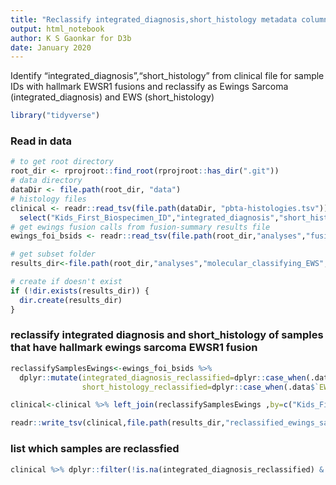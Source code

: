 ```yaml
---
title: "Reclassify integrated_diagnosis,short_histology metadata column for samples that have hallmark Ewings Sarcoma fusions"
output: html_notebook
author: K S Gaonkar for D3b
date: January 2020
---
```


Identify "integrated_diagnosis","short_histology" from clinical file for sample IDs with hallmark EWSR1 fusions and reclassify as Ewings Sarcoma (integrated_diagnosis) and EWS (short_histology)

```r
library("tidyverse")
```


### Read in data

```r
# to get root directory
root_dir <- rprojroot::find_root(rprojroot::has_dir(".git"))
# data directory
dataDir <- file.path(root_dir, "data")
# histology files
clinical <- readr::read_tsv(file.path(dataDir, "pbta-histologies.tsv")) %>%
  select("Kids_First_Biospecimen_ID","integrated_diagnosis","short_histology","broad_histology")
# get ewings fusion calls from fusion-summary results file
ewings_foi_bsids <- readr::read_tsv(file.path(root_dir,"analyses","fusion-summary","results","fusion_summary_ewings_foi.tsv")) 

# get subset folder
results_dir<-file.path(root_dir,"analyses","molecular_classifying_EWS","results")

# create if doesn't exist
if (!dir.exists(results_dir)) {
  dir.create(results_dir)
}


```

### reclassify integrated diagnosis and short_histology of samples that have hallmark ewings sarcoma EWSR1 fusion
```r
reclassifySamplesEwings<-ewings_foi_bsids %>% 
  dplyr::mutate(integrated_diagnosis_reclassified=dplyr::case_when(.data$`EWSR1--FLI1` !=0 | .data$`EWSR1--PATZ1` !=0 | .data$`EWSR1--ERG` !=0  |.data$`FUS--ERG` !=0  ~ "Ewings Sarcoma"),
                short_histology_reclassified=dplyr::case_when(.data$`EWSR1--FLI1` !=0 | .data$`EWSR1--PATZ1` !=0 | .data$`EWSR1--ERG` !=0  |.data$`FUS--ERG` !=0 ~ "EWS"))

clinical<-clinical %>% left_join(reclassifySamplesEwings ,by=c("Kids_First_Biospecimen_ID"))

readr::write_tsv(clinical,file.path(results_dir,"reclassified_ewings_samples.tsv"))


```

### list which samples are reclassfied
```r
clinical %>% dplyr::filter(!is.na(integrated_diagnosis_reclassified) & !is.na(short_histology_reclassified))
```

